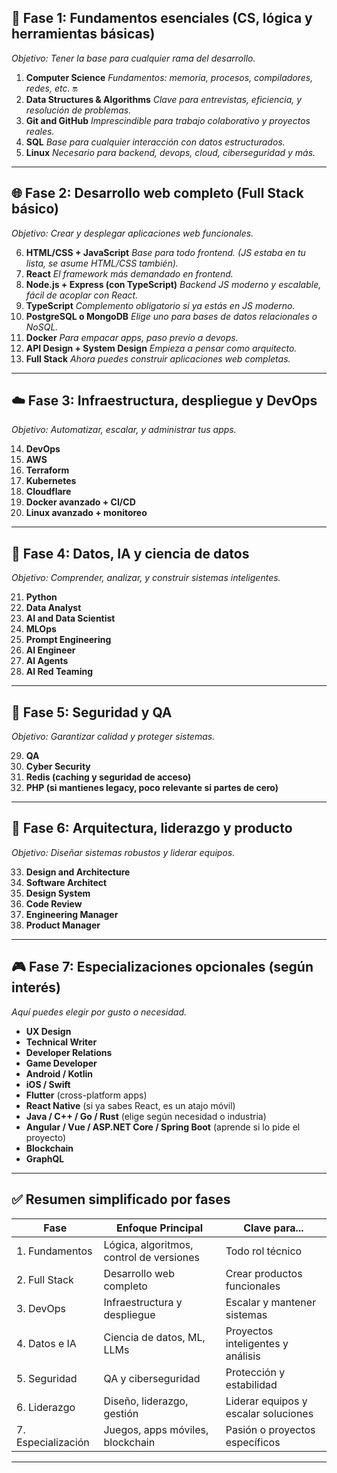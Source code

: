 ## 🧱 **Fase 1: Fundamentos esenciales (CS, lógica y herramientas básicas)**

*Objetivo: Tener la base para cualquier rama del desarrollo.*

1. **Computer Science**
   *Fundamentos: memoria, procesos, compiladores, redes, etc.* 🔛
2. **Data Structures & Algorithms**
   *Clave para entrevistas, eficiencia, y resolución de problemas.*
3. **Git and GitHub**
   *Imprescindible para trabajo colaborativo y proyectos reales.*
4. **SQL**
   *Base para cualquier interacción con datos estructurados.*
5. **Linux**
   *Necesario para backend, devops, cloud, ciberseguridad y más.*

---

## 🌐 **Fase 2: Desarrollo web completo (Full Stack básico)**

*Objetivo: Crear y desplegar aplicaciones web funcionales.*

6. **HTML/CSS + JavaScript**
   *Base para todo frontend. (JS estaba en tu lista, se asume HTML/CSS también).*
7. **React**
   *El framework más demandado en frontend.*
8. **Node.js + Express (con TypeScript)**
   *Backend JS moderno y escalable, fácil de acoplar con React.*
9. **TypeScript**
   *Complemento obligatorio si ya estás en JS moderno.*
10. **PostgreSQL o MongoDB**
    *Elige uno para bases de datos relacionales o NoSQL.*
11. **Docker**
    *Para empacar apps, paso previo a devops.*
12. **API Design + System Design**
    *Empieza a pensar como arquitecto.*
13. **Full Stack**
    *Ahora puedes construir aplicaciones web completas.*

---

## ☁️ **Fase 3: Infraestructura, despliegue y DevOps**

*Objetivo: Automatizar, escalar, y administrar tus apps.*

14. **DevOps**
15. **AWS**
16. **Terraform**
17. **Kubernetes**
18. **Cloudflare**
19. **Docker avanzado + CI/CD**
20. **Linux avanzado + monitoreo**

---

## 🤖 **Fase 4: Datos, IA y ciencia de datos**

*Objetivo: Comprender, analizar, y construir sistemas inteligentes.*

21. **Python**
22. **Data Analyst**
23. **AI and Data Scientist**
24. **MLOps**
25. **Prompt Engineering**
26. **AI Engineer**
27. **AI Agents**
28. **AI Red Teaming**

---

## 🔐 **Fase 5: Seguridad y QA**

*Objetivo: Garantizar calidad y proteger sistemas.*

29. **QA**
30. **Cyber Security**
31. **Redis (caching y seguridad de acceso)**
32. **PHP (si mantienes legacy, poco relevante si partes de cero)**

---

## 🧠 **Fase 6: Arquitectura, liderazgo y producto**

*Objetivo: Diseñar sistemas robustos y liderar equipos.*

33. **Design and Architecture**
34. **Software Architect**
35. **Design System**
36. **Code Review**
37. **Engineering Manager**
38. **Product Manager**

---

## 🎮 **Fase 7: Especializaciones opcionales (según interés)**

*Aquí puedes elegir por gusto o necesidad.*

* **UX Design**
* **Technical Writer**
* **Developer Relations**
* **Game Developer**
* **Android / Kotlin**
* **iOS / Swift**
* **Flutter** (cross-platform apps)
* **React Native** (si ya sabes React, es un atajo móvil)
* **Java / C++ / Go / Rust** (elige según necesidad o industria)
* **Angular / Vue / ASP.NET Core / Spring Boot** (aprende si lo pide el proyecto)
* **Blockchain**
* **GraphQL**

---

## ✅ **Resumen simplificado por fases**

| Fase               | Enfoque Principal                        | Clave para...                        |
| ------------------ | ---------------------------------------- | ------------------------------------ |
| 1. Fundamentos     | Lógica, algoritmos, control de versiones | Todo rol técnico                     |
| 2. Full Stack      | Desarrollo web completo                  | Crear productos funcionales          |
| 3. DevOps          | Infraestructura y despliegue             | Escalar y mantener sistemas          |
| 4. Datos e IA      | Ciencia de datos, ML, LLMs               | Proyectos inteligentes y análisis    |
| 5. Seguridad       | QA y ciberseguridad                      | Protección y estabilidad             |
| 6. Liderazgo       | Diseño, liderazgo, gestión               | Liderar equipos y escalar soluciones |
| 7. Especialización | Juegos, apps móviles, blockchain         | Pasión o proyectos específicos       |

---